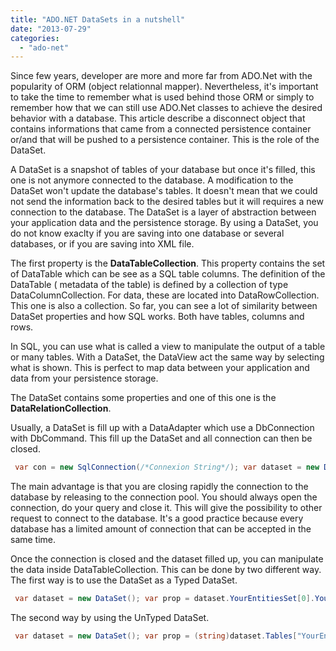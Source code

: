 ```yaml
---
title: "ADO.NET DataSets in a nutshell"
date: "2013-07-29"
categories: 
  - "ado-net"
---
```


Since few years, developer are more and more far from ADO.Net with the popularity of ORM (object relationnal mapper). Nevertheless, it's important to take the time to remember what is used behind those ORM or simply to remember how that we can still use ADO.Net classes to achieve the desired behavior with a database. This article describe a disconnect object that contains informations that came from a connected persistence container or/and that will be pushed to a persistence container. This is the role of the DataSet.

A DataSet is a snapshot of tables of your database but once it's filled, this one is not anymore connected to the database. A modification to the DataSet won't update the database's tables. It doesn't mean that we could not send the information back to the desired tables but it will requires a new connection to the database. The DataSet is a layer of abstraction between your application data and the persistence storage. By using a DataSet, you do not know exaclty if you are saving into one database or several databases, or if you are saving into XML file.

The first property is the **DataTableCollection**. This property contains the set of DataTable which can be see as a SQL table columns. The definition of the DataTable ( metadata of the table) is defined by a collection of type DataColumnCollection. For data, these are located into DataRowCollection. This one is also a collection. So far, you can see a lot of similarity between DataSet properties and how SQL works. Both have tables, columns and rows.

In SQL, you can use what is called a view to manipulate the output of a table or many tables. With a DataSet, the DataView act the same way by selecting what is shown. This is perfect to map data between your application and data from your persistence storage.

The DataSet contains some properties and one of this one is the **DataRelationCollection**.

Usually, a DataSet is fill up with a DataAdapter which use a DbConnection with DbCommand. This fill up the DataSet and all connection can then be closed.


```csharp
 var con = new SqlConnection(/*Connexion String*/); var dataset = new DataSet(); var adapter = new SqlDataAdapter(); adapter.SelectCommand = new SqlCommand(/*Your SELECT statement*/,con) con.Open(); adapter.Fill(dataset); //The dataset is fill up with data, it's now possible to close the connection and use the data con.Close(); 
```

The main advantage is that you are closing rapidly the connection to the database by releasing to the connection pool. You should always open the connection, do your query and close it. This will give the possibility to other request to connect to the database. It's a good practice because every database has a limited amount of connection that can be accepted in the same time.

Once the connection is closed and the dataset filled up, you can manipulate the data inside DataTableCollection. This can be done by two different way. The first way is to use the DataSet as a Typed DataSet.


```csharp
 var dataset = new DataSet(); var prop = dataset.YourEntitiesSet[0].YourProperty; 
```

The second way by using the UnTyped DataSet.


```csharp
 var dataset = new DataSet(); var prop = (string)dataset.Tables["YourEntitiesSet"].Row[0].["YourProperty"]; 
```
